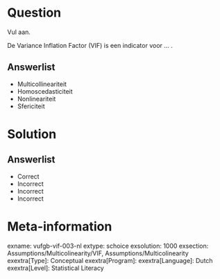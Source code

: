 Question
========

Vul aan. 

De Variance Inflation Factor (VIF) is een indicator voor ... .
  
Answerlist
----------
* Multicollineariteit
* Homoscedasticiteit
* Nonlineariteit
* Sfericiteit


Solution
========

Answerlist
----------
* Correct
* Incorrect
* Incorrect
* Incorrect

Meta-information
================
exname: vufgb-vif-003-nl
extype: schoice
exsolution: 1000
exsection: Assumptions/Multicolinearity/VIF, Assumptions/Multicolinearity
exextra[Type]: Conceptual
exextra[Program]: 
exextra[Language]: Dutch
exextra[Level]: Statistical Literacy